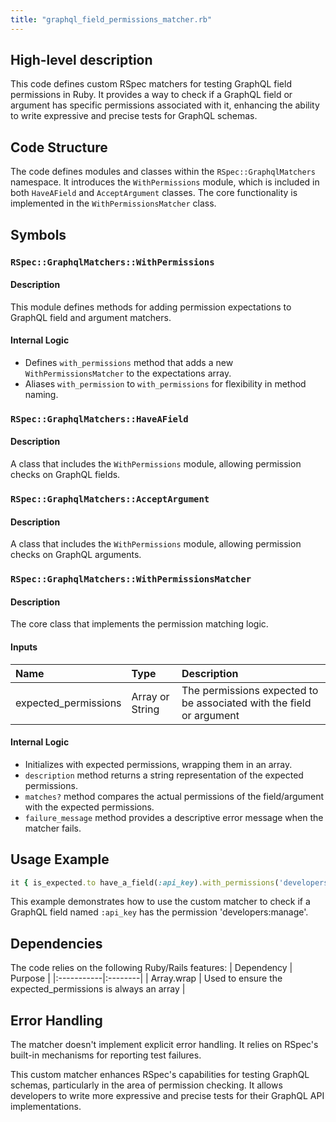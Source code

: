 ```yaml
---
title: "graphql_field_permissions_matcher.rb"
---
```


## High-level description
This code defines custom RSpec matchers for testing GraphQL field permissions in Ruby. It provides a way to check if a GraphQL field or argument has specific permissions associated with it, enhancing the ability to write expressive and precise tests for GraphQL schemas.

## Code Structure
The code defines modules and classes within the `RSpec::GraphqlMatchers` namespace. It introduces the `WithPermissions` module, which is included in both `HaveAField` and `AcceptArgument` classes. The core functionality is implemented in the `WithPermissionsMatcher` class.

## Symbols

### `RSpec::GraphqlMatchers::WithPermissions`
#### Description
This module defines methods for adding permission expectations to GraphQL field and argument matchers.

#### Internal Logic
- Defines `with_permissions` method that adds a new `WithPermissionsMatcher` to the expectations array.
- Aliases `with_permission` to `with_permissions` for flexibility in method naming.

### `RSpec::GraphqlMatchers::HaveAField`
#### Description
A class that includes the `WithPermissions` module, allowing permission checks on GraphQL fields.

### `RSpec::GraphqlMatchers::AcceptArgument`
#### Description
A class that includes the `WithPermissions` module, allowing permission checks on GraphQL arguments.

### `RSpec::GraphqlMatchers::WithPermissionsMatcher`
#### Description
The core class that implements the permission matching logic.

#### Inputs
| Name | Type | Description |
|:-----|:-----|:------------|
| expected_permissions | Array or String | The permissions expected to be associated with the field or argument |

#### Internal Logic
- Initializes with expected permissions, wrapping them in an array.
- `description` method returns a string representation of the expected permissions.
- `matches?` method compares the actual permissions of the field/argument with the expected permissions.
- `failure_message` method provides a descriptive error message when the matcher fails.

## Usage Example
```ruby
it { is_expected.to have_a_field(:api_key).with_permissions('developers:manage') }
```
This example demonstrates how to use the custom matcher to check if a GraphQL field named `:api_key` has the permission 'developers:manage'.

## Dependencies
The code relies on the following Ruby/Rails features:
| Dependency | Purpose |
|:-----------|:--------|
| Array.wrap | Used to ensure the expected_permissions is always an array |

## Error Handling
The matcher doesn't implement explicit error handling. It relies on RSpec's built-in mechanisms for reporting test failures.

This custom matcher enhances RSpec's capabilities for testing GraphQL schemas, particularly in the area of permission checking. It allows developers to write more expressive and precise tests for their GraphQL API implementations.